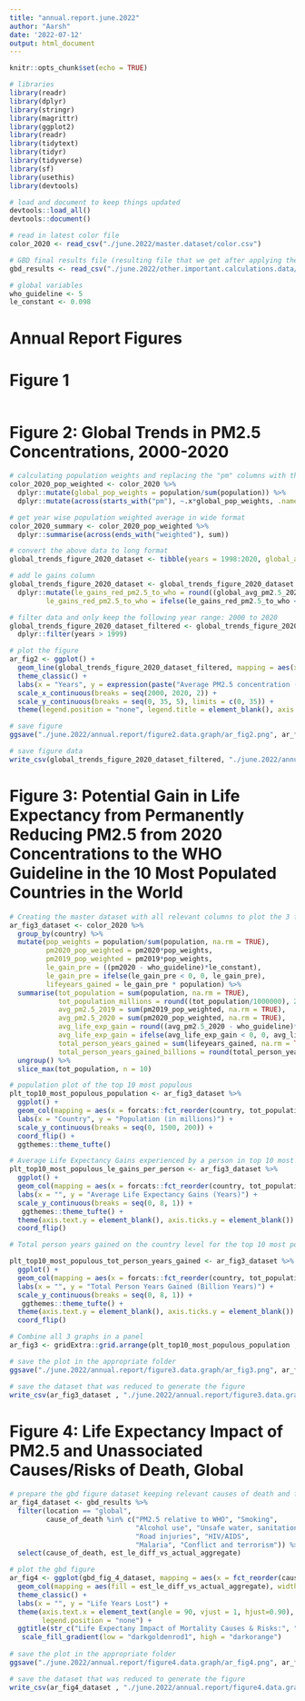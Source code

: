 ```yaml
---
title: "annual.report.june.2022"
author: "Aarsh"
date: '2022-07-12'
output: html_document
---
```


```r
knitr::opts_chunk$set(echo = TRUE)
```


```r

# libraries
library(readr)
library(dplyr)
library(stringr)
library(magrittr)
library(ggplot2)
library(readr)
library(tidytext)
library(tidyr)
library(tidyverse)
library(sf)
library(usethis)
library(devtools)

# load and document to keep things updated
devtools::load_all()
devtools::document()

# read in latest color file
color_2020 <- read_csv("./june.2022/master.dataset/color.csv")

# GBD final results file (resulting file that we get after applying the steps in the GBD technical appendix)
gbd_results <- read_csv("./june.2022/other.important.calculations.data/estimated_life_expectancy_differences_master_table_final.csv")

# global variables
who_guideline <- 5
le_constant <- 0.098

```



# Annual Report Figures

# Figure 1

```r

```

# Figure 2: Global Trends in PM2.5 Concentrations, 2000-2020

```r

# calculating population weights and replacing the "pm" columns with their population weighted counterparts
color_2020_pop_weighted <- color_2020 %>%
  dplyr::mutate(global_pop_weights = population/sum(population)) %>%
  dplyr::mutate(across(starts_with("pm"), ~.x*global_pop_weights, .names = "{col}_weighted"))

# get year wise population weighted average in wide format
color_2020_summary <- color_2020_pop_weighted %>%
  dplyr::summarise(across(ends_with("weighted"), sum))

# convert the above data to long format
global_trends_figure_2020_dataset <- tibble(years = 1998:2020, global_avg_pm2.5_2020_dataset = as.numeric(unlist(color_2020_summary)))

# add le gains column
global_trends_figure_2020_dataset <- global_trends_figure_2020_dataset %>%
  dplyr::mutate(le_gains_red_pm2.5_to_who = round((global_avg_pm2.5_2020_dataset -  who_guideline)*le_constant, 1), 
         le_gains_red_pm2.5_to_who = ifelse(le_gains_red_pm2.5_to_who < 0, 0, le_gains_red_pm2.5_to_who))

# filter data and only keep the following year range: 2000 to 2020
global_trends_figure_2020_dataset_filtered <- global_trends_figure_2020_dataset %>%
  dplyr::filter(years > 1999)

# plot the figure
ar_fig2 <- ggplot() +
  geom_line(global_trends_figure_2020_dataset_filtered, mapping = aes(x = years, y = global_avg_pm2.5_2020_dataset), color = "darkblue", lwd = 1.3) +
  theme_classic() +
  labs(x = "Years", y = expression(paste("Average PM2.5 concentration ( ", mu, "gm", "/", m^3, " )"))) + 
  scale_x_continuous(breaks = seq(2000, 2020, 2)) +
  scale_y_continuous(breaks = seq(0, 35, 5), limits = c(0, 35)) +
  theme(legend.position = "none", legend.title = element_blank(), axis.title.x =  element_text(size = 8), axis.title.y = element_text(size = 10))

# save figure
ggsave("./june.2022/annual.report/figure2.data.graph/ar_fig2.png", ar_fig2)

# save figure data
write_csv(global_trends_figure_2020_dataset_filtered, "./june.2022/annual.report/figure2.data.graph/ar_fig2_data.csv")

```

# Figure 3: Potential Gain in Life Expectancy from Permanently Reducing PM2.5 from 2020 Concentrations to the WHO Guideline in the 10 Most Populated Countries in the World

```r

# Creating the master dataset with all relevant columns to plot the 3 figures in the panel (will be arranged in a single row)
ar_fig3_dataset <- color_2020 %>%
  group_by(country) %>%
  mutate(pop_weights = population/sum(population, na.rm = TRUE), 
         pm2020_pop_weighted = pm2020*pop_weights, 
         pm2019_pop_weighted = pm2019*pop_weights,
         le_gain_pre = ((pm2020 - who_guideline)*le_constant), 
         le_gain_pre = ifelse(le_gain_pre < 0, 0, le_gain_pre), 
         lifeyears_gained = le_gain_pre * population) %>%
  summarise(tot_population = sum(population, na.rm = TRUE),
            tot_population_millions = round((tot_population/1000000), 2),
            avg_pm2.5_2019 = sum(pm2019_pop_weighted, na.rm = TRUE),
            avg_pm2.5_2020 = sum(pm2020_pop_weighted, na.rm = TRUE), 
            avg_life_exp_gain = round((avg_pm2.5_2020 - who_guideline)*le_constant, 2),
            avg_life_exp_gain = ifelse(avg_life_exp_gain < 0, 0, avg_life_exp_gain),
            total_person_years_gained = sum(lifeyears_gained, na.rm = TRUE), 
            total_person_years_gained_billions = round(total_person_years_gained/1000000000, 2)) %>%
  ungroup() %>%
  slice_max(tot_population, n = 10) 

# population plot of the top 10 most populous
plt_top10_most_populous_population <- ar_fig3_dataset %>%
  ggplot() +
  geom_col(mapping = aes(x = forcats::fct_reorder(country, tot_population_millions), y = tot_population_millions), fill = "darkred", width = 0.7) +
  labs(x = "Country", y = "Population (in millions)") +
  scale_y_continuous(breaks = seq(0, 1500, 200)) +
  coord_flip() +
  ggthemes::theme_tufte()

# Average Life Expectancy Gains experienced by a person in top 10 most populous countries if PM2.5 is reduced to the WHO guideline
plt_top10_most_populous_le_gains_per_person <- ar_fig3_dataset %>%
  ggplot() +
  geom_col(mapping = aes(x = forcats::fct_reorder(country, tot_population_millions), y = avg_life_exp_gain), fill = "darkred", width = 0.7) +
  labs(x = "", y = "Average Life Expectancy Gains (Years)") +
  scale_y_continuous(breaks = seq(0, 8, 1)) +
   ggthemes::theme_tufte() +
  theme(axis.text.y = element_blank(), axis.ticks.y = element_blank()) +
  coord_flip() 

# Total person years gained on the country level for the top 10 most populous regions in the world (if PM2.5 is reduced to the WHO guideline)

plt_top10_most_populous_tot_person_years_gained <- ar_fig3_dataset %>%
  ggplot() +
  geom_col(mapping = aes(x = forcats::fct_reorder(country, tot_population_millions), y = total_person_years_gained_billions), fill = "darkred", width = 0.7) +
  labs(x = "", y = "Total Person Years Gained (Billion Years)") +
  scale_y_continuous(breaks = seq(0, 8, 1)) +
   ggthemes::theme_tufte() +
  theme(axis.text.y = element_blank(), axis.ticks.y = element_blank()) +
  coord_flip() 

# Combine all 3 graphs in a panel
ar_fig3 <- gridExtra::grid.arrange(plt_top10_most_populous_population , plt_top10_most_populous_le_gains_per_person, plt_top10_most_populous_tot_person_years_gained, nrow = 1)

# save the plot in the appropriate folder
ggsave("./june.2022/annual.report/figure3.data.graph/ar_fig3.png", ar_fig3)

# save the dataset that was reduced to generate the figure
write_csv(ar_fig3_dataset , "./june.2022/annual.report/figure3.data.graph/ar_fig3_data.csv")
```


# Figure 4: Life Expectancy Impact of PM2.5 and Unassociated Causes/Risks of Death, Global

```r

# prepare the gbd figure dataset keeping relevant causes of death and filtering out others
ar_fig4_dataset <- gbd_results %>%
  filter(location == "global", 
         cause_of_death %in% c("PM2.5 relative to WHO", "Smoking", 
                               "Alcohol use", "Unsafe water, sanitation, and handwashing",
                               "Road injuries", "HIV/AIDS", 
                               "Malaria", "Conflict and terrorism")) %>%
  select(cause_of_death, est_le_diff_vs_actual_aggregate) 

# plot the gbd figure
ar_fig4 <- ggplot(gbd_fig_4_dataset, mapping = aes(x = fct_reorder(cause_of_death, est_le_diff_vs_actual_aggregate, .desc = TRUE), y = est_le_diff_vs_actual_aggregate)) + 
  geom_col(mapping = aes(fill = est_le_diff_vs_actual_aggregate), width = 0.5) +
  theme_classic() + 
  labs(x = "", y = "Life Years Lost") +
  theme(axis.text.x = element_text(angle = 90, vjust = 1, hjust=0.90), 
        legend.position = "none") +
  ggtitle(str_c("Life Expectany Impact of Mortality Causes & Risks:", "Global", sep = " ")) +
   scale_fill_gradient(low = "darkgoldenrod1", high = "darkorange")
 
# save the plot in the appropriate folder
ggsave("./june.2022/annual.report/figure4.data.graph/ar_fig4.png", ar_fig4)

# save the dataset that was reduced to generate the figure
write_csv(ar_fig4_dataset , "./june.2022/annual.report/figure4.data.graph/ar_fig4_data.csv")

 
```

